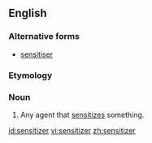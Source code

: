 ==English==

===Alternative forms===
* [[sensitiser]]

===Etymology===
{{suffix|sentisize|er}}

===Noun===
{{en-noun}}

# Any agent that [[sensitize]]s something.

[[id:sensitizer]]
[[vi:sensitizer]]
[[zh:sensitizer]]